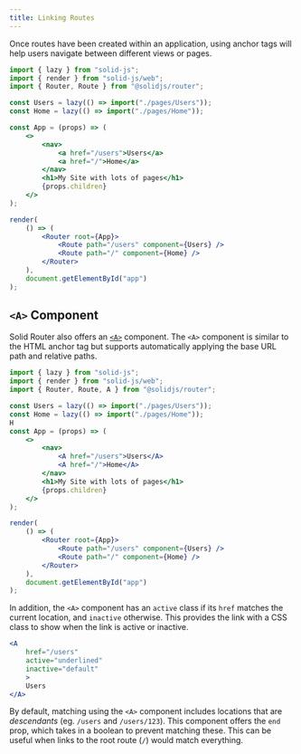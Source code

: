 ```yaml
---
title: Linking Routes
---
```


Once routes have been created within an application, using anchor tags will help users navigate between different views or pages.

```jsx
import { lazy } from "solid-js";
import { render } from "solid-js/web";
import { Router, Route } from "@solidjs/router";

const Users = lazy(() => import("./pages/Users"));
const Home = lazy(() => import("./pages/Home"));

const App = (props) => (
	<>
		<nav>
			<a href="/users">Users</a>
			<a href="/">Home</a>
		</nav>
		<h1>My Site with lots of pages</h1>
		{props.children}
	</>
);

render(
	() => (
		<Router root={App}>
			<Route path="/users" component={Users} />
			<Route path="/" component={Home} />
		</Router>
	),
	document.getElementById("app")
);
```

## `<A>` Component

Solid Router also offers an [`<A>`](/reference/solid-router/components/a) component.
The `<A>` component is similar to the HTML anchor tag but supports automatically applying the base URL path and relative paths.

```jsx
import { lazy } from "solid-js";
import { render } from "solid-js/web";
import { Router, Route, A } from "@solidjs/router";

const Users = lazy(() => import("./pages/Users"));
const Home = lazy(() => import("./pages/Home"));
H
const App = (props) => (
	<>
		<nav>
			<A href="/users">Users</A>
			<A href="/">Home</A>
		</nav>
		<h1>My Site with lots of pages</h1>
		{props.children}
	</>
);

render(
	() => (
		<Router root={App}>
			<Route path="/users" component={Users} />
			<Route path="/" component={Home} />
		</Router>
	),
	document.getElementById("app")
);
```

In addition, the `<A>` component has an `active` class if its `href` matches the current location, and `inactive` otherwise.
This provides the link with a CSS class to show when the link is active or inactive.

```jsx
<A
	href="/users"
	active="underlined"
	inactive="default"
	>
	Users
</A>
```

By default, matching using the `<A>` component includes locations that are _descendants_ (eg. `/users` and `/users/123`).
This component offers the `end` prop, which takes in a boolean to prevent matching these.
This can be useful when links to the root route (`/`) would match everything.
